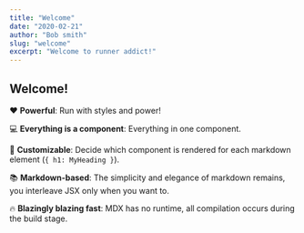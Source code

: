 ```yaml
---
title: "Welcome"
date: "2020-02-21"
author: "Bob smith"
slug: "welcome"
excerpt: "Welcome to runner addict!"
---
```


## Welcome!

❤️ **Powerful**: Run with styles and power!

💻 **Everything is a component**: Everything in one component.

🔧 **Customizable**: Decide which component is rendered for each markdown
element (`{ h1: MyHeading }`).

📚 **Markdown-based**: The simplicity and elegance of markdown remains,
you interleave JSX only when you want to.

🔥 **Blazingly blazing fast**: MDX has no runtime, all compilation occurs
during the build stage.
